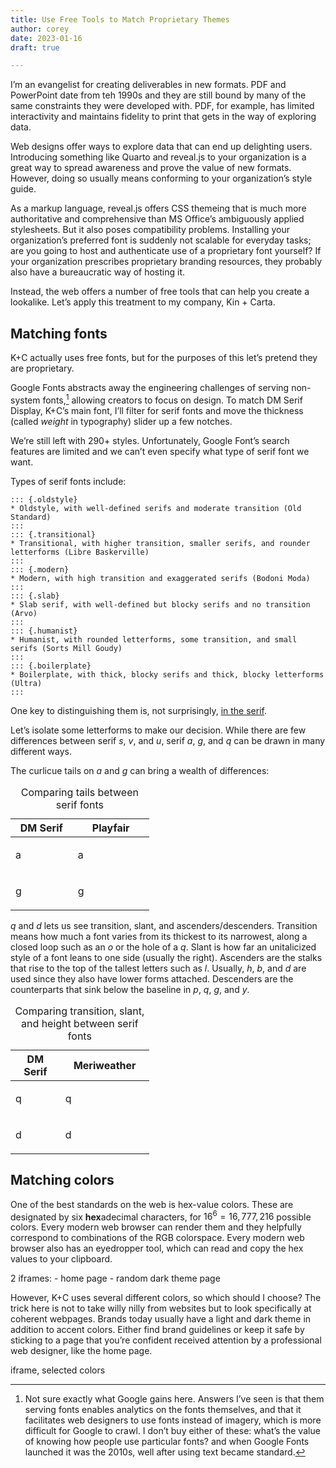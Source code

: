 ```yaml
---
title: Use Free Tools to Match Proprietary Themes
author: corey
date: 2023-01-16
draft: true

---
```


I'm an evangelist for creating deliverables in new formats.
PDF and PowerPoint date from teh 1990s and they are still bound by many of the same constraints they were developed with.
PDF, for example, has limited interactivity and maintains fidelity to print that gets in the way of exploring data.

Web designs offer ways to explore data that can end up delighting users.
Introducing something like Quarto and reveal.js to your organization is a great way to spread awareness and prove the value of new formats.
However, doing so usually means conforming to your organization's style guide.

As a markup language, reveal.js offers CSS themeing that is much more authoritative and comprehensive than MS Office's ambiguously applied stylesheets.
But it also poses compatibility problems.
Installing your organization's preferred font is suddenly not scalable for everyday tasks; are you going to host and authenticate use of a proprietary font yourself?
If your organization prescribes proprietary branding resources, they probably also have a bureaucratic way of hosting it.

Instead, the web offers a number of free tools that can help you create a lookalike.
Let's apply this treatment to my company, Kin + Carta.


## Matching fonts

K+C actually uses free fonts, but for the purposes of this let's pretend they are proprietary.

Google Fonts abstracts away the engineering challenges of serving non-system fonts,^[Not sure exactly what Google gains here. Answers I've seen is that them serving fonts enables analytics on the fonts themselves, and that it facilitates web designers to use fonts instead of imagery, which is more difficult for Google to crawl. I don't buy either of these: what's the value of knowing how people use particular fonts? and when Google Fonts launched it was the 2010s, well after using text became standard.] allowing creators to focus on design.
To match DM Serif Display, K+C's main font, I'll filter for serif fonts and move the thickness (called *weight* in typography) slider up a few notches.

We're still left with 290+ styles.
Unfortunately, Google Font's search features are limited and we can't even specify what type of serif font we want.

::: {.callout-note}
Types of serif fonts include:

    ::: {.oldstyle}
    * Oldstyle, with well-defined serifs and moderate transition (Old Standard)
    :::
    ::: {.transitional}
    * Transitional, with higher transition, smaller serifs, and rounder letterforms (Libre Baskerville)
    :::
    ::: {.modern}
    * Modern, with high transition and exaggerated serifs (Bodoni Moda)
    :::
    ::: {.slab}
    * Slab serif, with well-defined but blocky serifs and no transition  (Arvo)
    :::
    ::: {.humanist}
    * Humanist, with rounded letterforms, some transition, and small serifs (Sorts Mill Goudy)
    :::
    ::: {.boilerplate}
    * Boilerplate, with thick, blocky serifs and thick, blocky letterforms (Ultra)
    :::

One key to distinguishing them is, not surprisingly, [in the serif](https://www.h2ostreet.com/insights/choosing-fonts-for-your-brand).
:::

Let's isolate some letterforms to make our decision.
While there are few differences between serif *s*, *v*, and *u*, serif *a*, *g*, and *q* can be drawn in many different ways.

The curlicue tails on *a* and *g* can bring a wealth of differences:

+---------------+---------------+
| DM Serif      | Playfair      |
+===============+===============+
| :::{.dm-serif}| :::{.play}    |
| a             | a             |
| :::           | :::           |
+---------------+---------------+
| :::{.dm-serif}| :::{.play}    |
| g             | g             |
| :::           | :::           |
+---------------+---------------+

: Comparing tails between serif fonts


*q* and *d* lets us see transition, slant, and ascenders/descenders.
Transition means how much a font varies from its thickest to its narrowest, along a closed loop such as an *o* or the hole of a *q*.
Slant is how far an unitalicized style of a font leans to one side (usually the right).
Ascenders are the stalks that rise to the top of the tallest letters such as *l*.
Usually, *h*, *b*, and *d* are used since they also have lower forms attached.
Descenders are the counterparts that sink below the baseline in *p*, *q*, *g*, and *y*.

+---------------+---------------+
| DM Serif      | Meriweather   |
+===============+===============+
| :::{.dm-serif}| :::{.meri}    |
| q             | q             |
| :::           | :::           |
+---------------+---------------+
| :::{.dm-serif}| :::{.meri}    |
| d             | d             |
| :::           | :::           |
+---------------+---------------+

: Comparing transition, slant, and height between serif fonts


## Matching colors

One of the best standards on the web is hex-value colors.
These are designated by six **hex**adecimal characters, for $16^6=16,777,216$ possible colors.
Every modern web browser can render them and they helpfully correspond to combinations of the RGB colorspace.
Every modern web browser also has an eyedropper tool, which can read and copy the hex values to your clipboard.

2 iframes:
- home page
- random dark theme page

However, K+C uses several different colors, so which should I choose?
The trick here is not to take willy nilly from websites but to look specifically at coherent webpages.
Brands today usually have a light and dark theme in addition to accent colors.
Either find brand guidelines or keep it safe by sticking to a page that you're confident received attention by a professional web designer, like the home page.

iframe, selected colors
